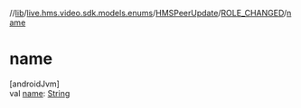 //[lib](../../../../index)/[live.hms.video.sdk.models.enums](../../index)/[HMSPeerUpdate](../index)/[ROLE_CHANGED](index)/[name](name)

# name

[androidJvm]\
val [name](name): [String](https://kotlinlang.org/api/latest/jvm/stdlib/kotlin/-string/index.html)
